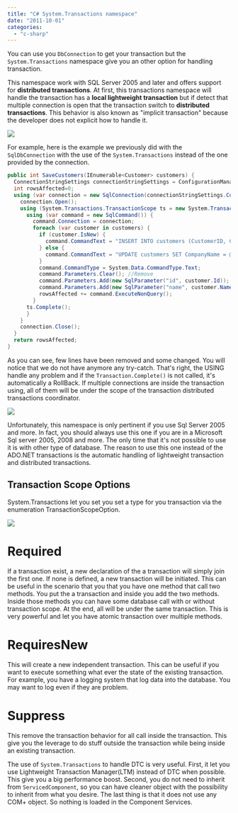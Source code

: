```yaml
---
title: "C# System.Transactions namespace"
date: "2011-10-01"
categories: 
  - "c-sharp"
---
```


You can use you `DbConnection` to get your transaction but the `System.Transactions` namespace give you an other option for handling transaction.

This namespace work with SQL Server 2005 and later and offers support for **distributed transactions**. At first, this transactions namespace will handle the transaction has a **local lightweight transaction** but if detect that multiple connection is open that the transaction switch to **distributed transactions**. This behavior is also known as "implicit transaction" because the developer does not explicit how to handle it.

![](/images/blog/dtc.png)

For example, here is the example we previously did with the `SqlDbConnection` with the use of the `System.Transactions` instead of the one provided by the connection.

```csharp
public int SaveCustomers(IEnumerable<Customer> customers) { 
  ConnectionStringSettings connectionStringSettings = ConfigurationManager.ConnectionStrings["ApplicationServices"];
  int rowsAffected=0; 
  using (var connection = new SqlConnection(connectionStringSettings.ConnectionString)) { 
    connection.Open(); 
    using (System.Transactions.TransactionScope ts = new System.Transactions.TransactionScope()) { 
      using (var command = new SqlCommand()) { 
        command.Connection = connection; 
        foreach (var customer in customers) { 
          if (customer.IsNew) { 
            command.CommandText = "INSERT INTO customers (CustomerID, CompanyName) VALUES (@id, @name)"; 
          } else { 
            command.CommandText = "UPDATE customers SET CompanyName = @name WHERE CustomerID = @id"; 
          } 
          command.CommandType = System.Data.CommandType.Text; 
          command.Parameters.Clear(); //Remove 
          command.Parameters.Add(new SqlParameter("id", customer.Id)); 
          command.Parameters.Add(new SqlParameter("name", customer.Name)); 
          rowsAffected += command.ExecuteNonQuery(); 
        }
      ts.Complete(); 
      } 
    } 
    connection.Close(); 
  } 
  return rowsAffected; 
} 
```

As you can see, few lines have been removed and some changed. You will notice that we do not have anymore any try-catch. That's right, the USING handle any problem and if the `Transaction.Complete()` is not called, it's automatically a RollBack. If multiple connections are inside the transaction using, all of them will be under the scope of the transaction distributed transactions coordinator.

![](/images/blog/transactionDLL-400x339.png)

Unfortunately, this namespace is only pertinent if you use Sql Server 2005 and more. In fact, you should always use this one if you are in a Microsoft Sql server 2005, 2008 and more. The only time that it's not possible to use it is with other type of database. The reason to use this one instead of the ADO.NET transactions is the automatic handling of lightweight transaction and distributed transactions.

## Transaction Scope Options

System.Transactions let you set you set a type for you transaction via the enumeration TransactionScopeOption.

![](/images/blog/transactionScopeOption-400x68.png)

# Required
If a transaction exist, a new declaration of the a transaction will simply join the first one. If none is defined, a new transaction will be initiated. This can be useful in the scenario that you that you have one method that call two methods. You put the a transaction and inside you add the two methods. Inside those methods you can have some database call with or without transaction scope. At the end, all will be under the same transaction. This is very powerful and let you have atomic transaction over multiple methods.

# RequiresNew
This will create a new independent transaction. This can be useful if you want to execute something what ever the state of the existing transaction. For example, you have a logging system that log data into the database. You may want to log even if they are problem.

# Suppress
This remove the transaction behavior for all call inside the transaction. This give you the leverage to do stuff outside the transaction while being inside an existing transaction.

The use of `System.Transactions` to handle DTC is very useful. 
First, it let you use Lightweight Transaction Manager(LTM) instead of DTC when possible. This give you a big performance boost.
Second, you do not need to inherit from `ServicedComponent`, so you can have cleaner object with the possibility to inherit from what you desire. The last thing is that it does not use any COM+ object. So nothing is loaded in the Component Services.
